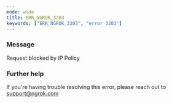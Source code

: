 ```yaml
---
mode: wide
title: ERR_NGROK_3203
keywords: ["ERR_NGROK_3203", "error 3203"]
---
```


### Message

Request blocked by IP Policy

### Further help

If you're having trouble resolving this error, please reach out to [support@ngrok.com](mailto:support@ngrok.com?subject=Help%20with%20ERR_NGROK_3203)
